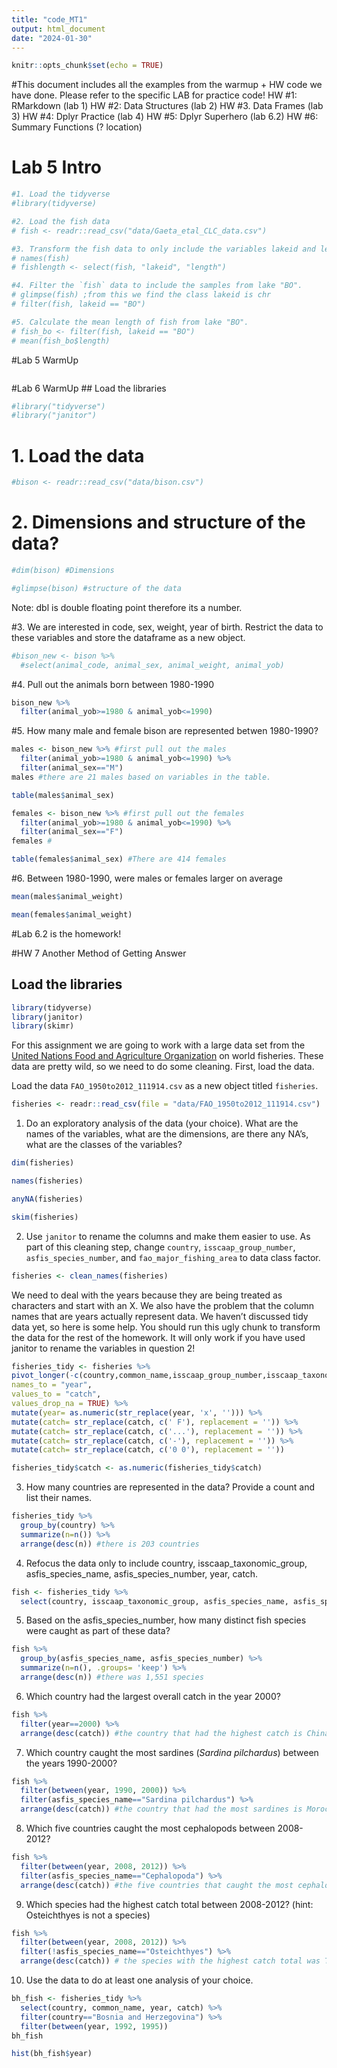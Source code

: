 ```yaml
---
title: "code_MT1"
output: html_document
date: "2024-01-30"
---
```


```r
knitr::opts_chunk$set(echo = TRUE)
```

#This document includes all the examples from the warmup + HW code we have done. Please refer to the specific LAB for practice code! 
HW #1: RMarkdown (lab 1)
HW #2: Data Structures (lab 2)
HW #3. Data Frames (lab 3)
HW #4: Dplyr Practice (lab 4)
HW #5: Dplyr Superhero (lab 6.2)
HW #6: Summary Functions (? location)

# Lab 5 Intro
```r
#1. Load the tidyverse 
#library(tidyverse)

#2. Load the fish data 
# fish <- readr::read_csv("data/Gaeta_etal_CLC_data.csv")

#3. Transform the fish data to only include the variables lakeid and length.  Store this as a new dataframe called "fishlength".  
# names(fish) 
# fishlength <- select(fish, "lakeid", "length")

#4. Filter the `fish` data to include the samples from lake "BO".
# glimpse(fish) ;from this we find the class lakeid is chr 
# filter(fish, lakeid == "BO")

#5. Calculate the mean length of fish from lake "BO".
# fish_bo <- filter(fish, lakeid == "BO")
# mean(fish_bo$length)
```

#Lab 5 WarmUp
```r

```


#Lab 6 WarmUp
## Load the libraries 
```r
#library("tidyverse")
#library("janitor")
```

# 1. Load the data 
```r
#bison <- readr::read_csv("data/bison.csv")
```

# 2. Dimensions and structure of the data? 
```r
#dim(bison) #Dimensions
```

```r
#glimpse(bison) #structure of the data
```
Note: dbl is double floating point therefore its a number. 

#3. We are interested in code, sex, weight, year of birth. Restrict the data to these variables and store the dataframe as a new object.
```r
#bison_new <- bison %>%
  #select(animal_code, animal_sex, animal_weight, animal_yob)
```

#4. Pull out the animals born between 1980-1990  
```r
bison_new %>%
  filter(animal_yob>=1980 & animal_yob<=1990)
```

#5. How many male and female bison are represented betwen 1980-1990?
```r
males <- bison_new %>% #first pull out the males 
  filter(animal_yob>=1980 & animal_yob<=1990) %>%
  filter(animal_sex=="M")
males #there are 21 males based on variables in the table. 

table(males$animal_sex)
```

```r
females <- bison_new %>% #first pull out the females 
  filter(animal_yob>=1980 & animal_yob<=1990) %>%
  filter(animal_sex=="F")
females # 

table(females$animal_sex) #There are 414 females 
```

#6. Between 1980-1990, were males or females larger on average
```r
mean(males$animal_weight)
```

```r
mean(females$animal_weight)
```

#Lab 6.2 is the homework! 

#HW 7 Another Method of Getting Answer

## Load the libraries
```r
library(tidyverse)
library(janitor)
library(skimr)
```

For this assignment we are going to work with a large data set from the [United Nations Food and Agriculture Organization](http://www.fao.org/about/en/) on world fisheries. These data are pretty wild, so we need to do some cleaning. First, load the data.  

Load the data `FAO_1950to2012_111914.csv` as a new object titled `fisheries`.
```r
fisheries <- readr::read_csv(file = "data/FAO_1950to2012_111914.csv")
```

1. Do an exploratory analysis of the data (your choice). What are the names of the variables, what are the dimensions, are there any NA's, what are the classes of the variables?  
```r
dim(fisheries)
```

```r
names(fisheries)
```

```r
anyNA(fisheries)
```

```r
skim(fisheries)
```

2. Use `janitor` to rename the columns and make them easier to use. As part of this cleaning step, change `country`, `isscaap_group_number`, `asfis_species_number`, and `fao_major_fishing_area` to data class factor. 
```r
fisheries <- clean_names(fisheries)
```

We need to deal with the years because they are being treated as characters and start with an X. We also have the problem that the column names that are years actually represent data. We haven't discussed tidy data yet, so here is some help. You should run this ugly chunk to transform the data for the rest of the homework. It will only work if you have used janitor to rename the variables in question 2!  
```r
fisheries_tidy <- fisheries %>% 
pivot_longer(-c(country,common_name,isscaap_group_number,isscaap_taxonomic_group,asfis_species_number,asfis_species_name,fao_major_fishing_area,measure),
names_to = "year",
values_to = "catch",
values_drop_na = TRUE) %>% 
mutate(year= as.numeric(str_replace(year, 'x', ''))) %>% 
mutate(catch= str_replace(catch, c(' F'), replacement = '')) %>% 
mutate(catch= str_replace(catch, c('...'), replacement = '')) %>% 
mutate(catch= str_replace(catch, c('-'), replacement = '')) %>% 
mutate(catch= str_replace(catch, c('0 0'), replacement = ''))

fisheries_tidy$catch <- as.numeric(fisheries_tidy$catch)
```

3. How many countries are represented in the data? Provide a count and list their names.
```r
fisheries_tidy %>% 
  group_by(country) %>% 
  summarize(n=n()) %>% 
  arrange(desc(n)) #there is 203 countries
```

4. Refocus the data only to include country, isscaap_taxonomic_group, asfis_species_name, asfis_species_number, year, catch.
```r
fish <- fisheries_tidy %>% 
  select(country, isscaap_taxonomic_group, asfis_species_name, asfis_species_number, year, catch)
```

5. Based on the asfis_species_number, how many distinct fish species were caught as part of these data?
```r
fish %>% 
  group_by(asfis_species_name, asfis_species_number) %>% 
  summarize(n=n(), .groups= 'keep') %>% 
  arrange(desc(n)) #there was 1,551 species
```

6. Which country had the largest overall catch in the year 2000?
```r
fish %>% 
  filter(year==2000) %>% 
  arrange(desc(catch)) #the country that had the highest catch is China
```


7. Which country caught the most sardines (_Sardina pilchardus_) between the years 1990-2000?
```r
fish %>% 
  filter(between(year, 1990, 2000)) %>% 
  filter(asfis_species_name=="Sardina pilchardus") %>% 
  arrange(desc(catch)) #the country that had the most sardines is Morocco
```

8. Which five countries caught the most cephalopods between 2008-2012?
```r
fish %>% 
  filter(between(year, 2008, 2012)) %>% 
  filter(asfis_species_name=="Cephalopoda") %>% 
  arrange(desc(catch)) #the five countries that caught the most cephalopods was India, China, Italy, Spain, and Algeria
```

9. Which species had the highest catch total between 2008-2012? (hint: Osteichthyes is not a species)
```r
fish %>% 
  filter(between(year, 2008, 2012)) %>% 
  filter(!asfis_species_name=="Osteichthyes") %>% 
  arrange(desc(catch)) # the species with the highest catch total was Trichiurus lepturus
```

10. Use the data to do at least one analysis of your choice.
```r
bh_fish <- fisheries_tidy %>% 
  select(country, common_name, year, catch) %>% 
  filter(country=="Bosnia and Herzegovina") %>% 
  filter(between(year, 1992, 1995)) 
bh_fish
```

```r
hist(bh_fish$year)
```